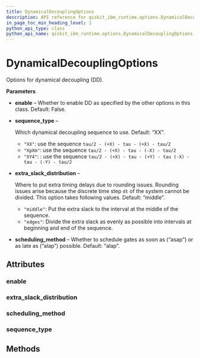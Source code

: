 ```yaml
---
title: DynamicalDecouplingOptions
description: API reference for qiskit_ibm_runtime.options.DynamicalDecouplingOptions
in_page_toc_min_heading_level: 1
python_api_type: class
python_api_name: qiskit_ibm_runtime.options.DynamicalDecouplingOptions
---
```


# DynamicalDecouplingOptions

<Class id="qiskit_ibm_runtime.options.DynamicalDecouplingOptions" isDedicatedPage={true} github="https://github.com/Qiskit/qiskit-ibm-runtime/tree/stable/0.21/qiskit_ibm_runtime/options/dynamical_decoupling_options.py#L20-L50" signature="DynamicalDecouplingOptions(*args, **kwargs)">
  Options for dynamical decoupling (DD).

  **Parameters**

  *   **enable** – Whether to enable DD as specified by the other options in this class. Default: False.

  *   **sequence\_type** –

      Which dynamical decoupling sequence to use. Default: “XX”.

      *   `"XX"`: use the sequence `tau/2 - (+X) - tau - (+X) - tau/2`
      *   `"XpXm"`: use the sequence `tau/2 - (+X) - tau - (-X) - tau/2`
      *   `"XY4"`: : use the sequence `tau/2 - (+X) - tau - (+Y) - tau (-X) - tau - (-Y) - tau/2`

  *   **extra\_slack\_distribution** –

      Where to put extra timing delays due to rounding issues. Rounding issues arise because the discrete time step `dt` of the system cannot be divided. This option takes following values. Default: “middle”.

      *   `"middle"`: Put the extra slack to the interval at the middle of the sequence.
      *   `"edges"`: Divide the extra slack as evenly as possible into intervals at beginning and end of the sequence.

  *   **scheduling\_method** – Whether to schedule gates as soon as (“asap”) or as late as (“alap”) possible. Default: “alap”.

  ## Attributes

  ### enable

  <Attribute id="qiskit_ibm_runtime.options.DynamicalDecouplingOptions.enable" name="enable" attributeTypeHint="UnsetType | bool" attributeValue="= Unset" />

  ### extra\_slack\_distribution

  <Attribute id="qiskit_ibm_runtime.options.DynamicalDecouplingOptions.extra_slack_distribution" name="extra_slack_distribution" attributeTypeHint="UnsetType | Literal['middle', 'edges']" attributeValue="= Unset" />

  ### scheduling\_method

  <Attribute id="qiskit_ibm_runtime.options.DynamicalDecouplingOptions.scheduling_method" name="scheduling_method" attributeTypeHint="UnsetType | Literal['alap', 'asap']" attributeValue="= Unset" />

  ### sequence\_type

  <Attribute id="qiskit_ibm_runtime.options.DynamicalDecouplingOptions.sequence_type" name="sequence_type" attributeTypeHint="UnsetType | Literal['XX', 'XpXm', 'XY4']" attributeValue="= Unset" />

  ## Methods
</Class>


